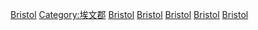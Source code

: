 [[Category:無民政教區|Bristol]]
[[Category:埃文郡|Category:埃文郡]]
[[Category:西南英格蘭城市|Bristol]]
[[Category:西南英格蘭的郡|Bristol]]
[[Category:英格蘭的單一管理區地方|Bristol]]
[[Category:英格蘭的名譽郡|Bristol]]
[[Category:西南英格兰港湾城市|Bristol]]